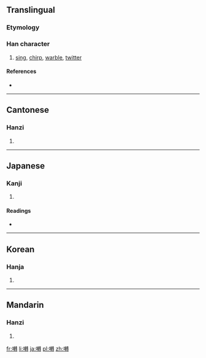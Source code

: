 {{also|啭}}
==Translingual==

===Etymology===
{{Han compound|口|轉|c1=s|c2=p|t1=mouse|t2=to shift|ls=psc}}

===Han character===
{{Han char|rn=30|rad=口|as=18|sn=21|four=6504<sub>3</sub>|canj=口十十戈 (RJJI)}}

# [[sing]], [[chirp]], [[warble]], [[twitter]]

====References====
* {{Han ref|kx=0214.300|dkj=04614|dj=0437.170|hdz=10705.180|uh=56C0|ud=22208|bh=C4DA|bd=50394}}

----

==Cantonese==

===Hanzi===
{{yue-hanzi|jyut=|y=jyun2|sim=啭}}

# {{defn|lang=yue|sort=口18}}

----

==Japanese==

===Kanji===
{{ja-kanji|grade=|rs=口18}}

# {{defn|lang=ja|sort=口18}}

====Readings====
* {{ja-readings|on=[[てん]] (ten)|kun=[[さえずる]] (saezuru)}}

----

==Korean==

===Hanja===
{{ko-hanja|hangeul=전|rv=jeon|mr=chŏn}}

# {{defn|lang=ko|sort=口18}}

----

==Mandarin==

===Hanzi===
{{cmn-hanzi|sim=啭|pin=[[zhuàn]] ([[zhuan4]])|wg=chuan<sup>4</sup>}}

# {{defn|lang=cmn|sort=口18}}

[[fr:囀]]
[[li:囀]]
[[ja:囀]]
[[pl:囀]]
[[zh:囀]]
